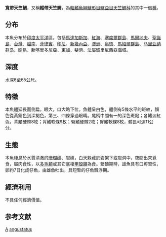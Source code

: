 {{NoteTA
|G1=Toponym
}}
{{Speciesbox 
| genus = Apogon
| species = angustatus
| status = NE
| authority = [[Smith|Smith]] & [[Radcliffe|Radcliffe]], 1911
| synonyms = *''Amia angustata''<br /><small>Smith & Radcliffe, 1911</small>
*''Apogon angustata''<br /><small>Smith & Radcliffe, 1911</small>
*''Ostorhinchus angustatus''<br /><small>Smith & Radcliffe, 1911</small>
*''Ostorhynchus angustatus''<br /><small>Smith & Radcliffe, 1911</small>
}}
'''寬帶天竺鯛'''，又稱'''縱帶天竺鯛'''，為[[輻鰭魚綱|輻鰭魚綱]][[鱸形目|鱸形目]][[鱸亞目|鱸亞目]][[天竺鯛科|天竺鯛科]]的其中一個[[種|種]]。

==分布==
本魚分布於[[印度|印度]][[太平洋|太平洋]]區，包括[[馬達加斯加|馬達加斯加]]、[[紅海|紅海]]、[[塞席爾群島|塞席爾群島]]、[[馬爾地夫|馬爾地夫]]、[[聖誕島|聖誕島]]、[[台灣|台灣]]、[[越南|越南]]、[[菲律賓|菲律賓]]、[[印尼|印尼]]、[[新幾內亞|新幾內亞]]、[[澳洲|澳洲]]、[[帛琉|帛琉]]、[[馬紹爾群島|馬紹爾群島]]、[[马里亚纳群岛|马里亚纳群岛]]、[[關島|關島]]、[[新喀里多尼亞|新喀里多尼亞]]、[[東加|東加]]、[[斐濟|斐濟]]、[[法屬玻里尼西亞|法屬玻里尼西亞]]海域。

==深度==
水深6至65公尺。

==特徵==
本魚體延長而側扁，眼大，口大略下位。魚體呈白色，體側有5條水平的斑紋，顏色從黃銅色到深褐色，第三、四條穿過眼睛。尾柄中間有一的深色斑點；各鰭淡紅色，背鰭硬棘8枚；背鰭軟條9枚；臀鰭硬棘2枚；臀鰭軟條8枚，體長可達11公分。

==生態==
本魚棲息於水質清澈的[[珊瑚礁|珊瑚礁]]、岩礁，白天躲藏於岩架下或岩洞中，夜間出來覓食，屬肉食性，以[[多毛類|多毛類]]或其它底棲[[甲殼類|甲殼類]]為食。繁殖期時，雄魚具有口孵習性，卵約7日化成仔魚，由雄魚吐出，具短暫的仔魚飄浮期。

==經濟利用==
不具任何經濟價值。

==参考文献==
{{Reflist}}
{{Taxonbar}}

[[Category:1911年描述的魚類|A]]
[[Category:天竺鯛屬|angustatus]]